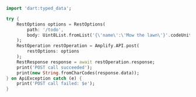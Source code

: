 ```dart
import 'dart:typed_data';

try {
    RestOptions options = RestOptions(
        path: '/todo',
        body: Uint8List.fromList('{\'name\':\'Mow the lawn\'}'.codeUnits)
    );
    RestOperation restOperation = Amplify.API.post(
        restOptions: options
    );
    RestResponse response = await restOperation.response;
    print('POST call succeeded');
    print(new String.fromCharCodes(response.data));
} on ApiException catch (e) {
    print('POST call failed: $e');
}
```
